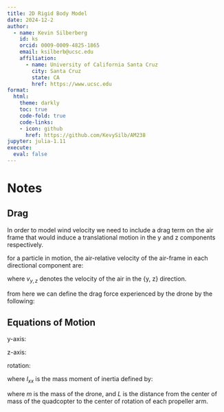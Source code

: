 ```yaml
---
title: 2D Rigid Body Model
date: 2024-12-2
author:
  - name: Kevin Silberberg
    id: ks
    orcid: 0009-0009-4825-1865
    email: ksilberb@ucsc.edu
    affiliation:
      - name: University of California Santa Cruz
        city: Santa Cruz
        state: CA
        href: https://www.ucsc.edu
format:
  html:
    theme: darkly
    toc: true
    code-fold: true
    code-links:
    - icon: github
      href: https://github.com/KevySilb/AM238
jupyter: julia-1.11
execute:
  eval: false
---
```

# Notes

## Drag 

In order to model wind velocity we need to include a drag term on the air frame that would induce a translational motion in the y and z components respectively. 

for a particle in motion, the air-relative velocity of the air-frame in each directional component are:

\begin{align}
v_{r_y} &= \frac{dy}{dt} - v_y \\
v_{r_z} &= \frac{dz}{dt} - v_z
\end{align}

where $v_{y, z}$ denotes the velocity of the air in the \{y, z\} direction.

from here we can define the drag force experienced by the drone by the following:

\begin{align}
F_{d_y} &= -C_d v_{r_y}\sqrt{v_{r_y}^2 + v_{r_z}^2} \\
F_{d_z} &= -C_d v_{r_z}\sqrt{v_{r_y}^2 + v_{r_z}^2}
\end{align}

## Equations of Motion

y-axis:

\begin{align}
	-f(t) \sin(\phi(t)) + F_{d_y} = m \frac{d^2 y}{dt^2}
\end{align}

z-axis:

\begin{align}
	f(t)\cos(\phi(t)) + F_{d_z} = mg + m \frac{d^2 z}{dt^2}
\end{align}

rotation:

\begin{align}
	\tau(t) = I_{xx} \frac{d^2 \phi}{dt^2}
\end{align}

where $I_{xx}$ is the mass moment of inertia defined by:

\begin{align}
	I_{xx} = mL^2
\end{align}

where $m$ is the mass of the drone, and $L$ is the distance from the center of mass of the quadcopter to the center of rotation of each propeller arm.
